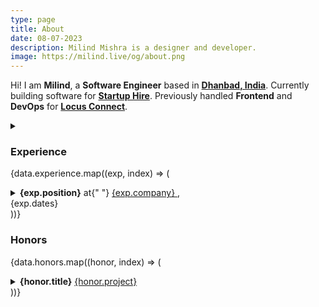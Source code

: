 ```yaml
---
type: page
title: About
date: 08-07-2023
description: Milind Mishra is a designer and developer.
image: https://milind.live/og/about.png
---
```



<Head>
  <title>Milind Mishra</title>
</Head>

Hi! I am **Milind**, a **Software Engineer** based in [**Dhanbad, India**](https://g.co/kgs/xSZ839). Currently building software for [**Startup Hire**](https://turbo-startuphire.vercel.app). Previously handled **Frontend** and **DevOps** for [**Locus Connect**](https://locusconnect.com).

<Banner />

<GithubCalenderComponent username="thatbeautifuldream" />

<LeetcodeStats username="thatbeautifuldream" />

<details><summary children="Resume"/>

<style jsx>{`
  summary:not(:focus-visible):focus {
    outline: none;
  }
`}</style>

### Experience

{data.experience.map((exp, index) => (

<li key={index}>
  <strong>{exp.position}</strong> at{" "}
  <a href={exp.company_link} target="_blank" rel="noopener noreferrer">
    {exp.company}
  </a>
  , <div className="dates">{exp.dates}</div>
</li>
))}

### Honors

{data.honors.map((honor, index) => (

<li key={index}>
  <strong>{honor.title}</strong>
  <a href={honor.project_link} target="_blank" rel="noopener noreferrer">
    {honor.project}
  </a>
</li>
))}

</details>

<Sign />
